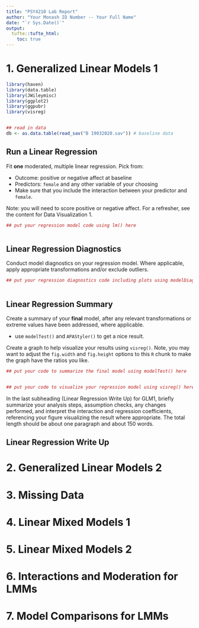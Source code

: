 ```yaml
---
title: "PSY4210 Lab Report"
author: "Your Monash ID Number -- Your Full Name"
date: "`r Sys.Date()`"
output:
  tufte::tufte_html: 
    toc: true
---
```


# 1. Generalized Linear Models 1


```r

library(haven)
library(data.table)
library(JWileymisc)
library(ggplot2)
library(ggpubr)
library(visreg)


## read in data
db <- as.data.table(read_sav("B 19032020.sav")) # baseline data

```

## Run a Linear Regression

Fit **one** moderated, multiple linear regression. Pick from:

- Outcome: positive or negative affect at baseline
- Predictors: `female` and any other variable of your choosing
- Make sure that you include the interaction between your predictor and `female`.

Note: you will need to score positive or negative affect. For a
refresher, see the content for Data Visualization 1.

```r

## put your regression model code using lm() here



```

## Linear Regression Diagnostics

Conduct model diagnostics on your regression model. Where applicable,
apply appropriate transformations and/or exclude outliers.

```r

## put your regression diagnostics code including plots using modelDiagnostics() here



```


## Linear Regression Summary

Create a summary of your **final** model, after any relevant
transformations or extreme values have been addressed, where
applicable.

- use `modelTest()` and `APAStyler()` to get a nice result.

Create a graph to help visualize your results using `visreg()`.
Note, you may want to adjust the `fig.width` and `fig.height` options
to this `R` chunk to make the graph have the ratios you like.

```r

## put your code to summarize the final model using modelTest() here


## put your code to visualize your regression model using visreg() here


```

In the last subheading (Linear Regression Write Up) for GLM1, briefly
summarize your analysis steps, assumption checks, any changes
performed, and interpret the interaction and regression coefficients,
referencing your figure visualizing the result where appropriate. 
The total length should be about one paragraph and about 150 words.

## Linear Regression Write Up




# 2. Generalized Linear Models 2



# 3. Missing Data



# 4. Linear Mixed Models 1



# 5. Linear Mixed Models 2



# 6. Interactions and Moderation for LMMs



# 7. Model Comparisons for LMMs


